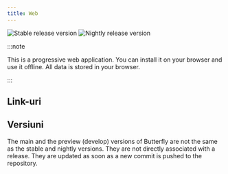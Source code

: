 ```yaml
---
title: Web
---
```


![Stable release version](https://img.shields.io/badge/dynamic/yaml?color=c4840d&label=Stable&query=%24.version&url=https%3A%2F%2Fraw.githubusercontent.com%2FLinwoodDev%2Fbutterfly%2Fstable%2Fapp%2Fpubspec.yaml&style=for-the-badge)
![Nightly release version](https://img.shields.io/badge/dynamic/yaml?color=f7d28c&label=Nightly&query=%24.version&url=https%3A%2F%2Fraw.githubusercontent.com%2FLinwoodDev%2Fbutterfly%2Fnightly%2Fapp%2Fpubspec.yaml&style=for-the-badge)


:::note

This is a progressive web application. You can install it on your browser and use it offline.
All data is stored in your browser.

:::

## Link-uri

<CardGrid>
  <DownloadButton after="/downloads/post-windows" href="https://web.butterfly.linwood.dev" title="Main" />
  <DownloadButton href="https://preview.butterfly.linwood.dev" title="Preview" />
</CardGrid>

## Versiuni

The main and the preview (develop) versions of Butterfly are not the same as the stable and nightly versions.
They are not directly associated with a release. They are updated as soon as a new commit is pushed to the repository.
